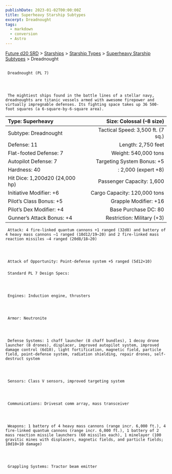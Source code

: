```yaml
---
publishDate: 2023-01-02T00:00:00Z
title: Superheavy Starship Subtypes
excerpt: Dreadnought
tags:
  - markdown
  - conversion
  - Astro
---
```







[Future d20 SRD](/#futureD20)
     > [Starships](future-d20-srd-starships-index)
     > [Starship Types](future-d20-srd-starships-starship-types-index)
     > [Superheavy Starship Subtypes](future-d20-srd-starships-starship-types-superheavy-starship-subtypes-index)
     > Dreadnought
    





## 
     Dreadnought (PL 7)
    



     The mightiest ships found in the battle lines of a stellar navy, dreadnoughts are titanic vessels armed with awesome firepower and virtually impregnable defenses. Its fighting space takes up 36 500-foot squares (a 6-square-by-6-square area).
    


| Type: Superheavy | Size: Colossal (–8 size) |
| :------------------ | --------------------------: |
| Subtype: Dreadnought | Tactical Speed: 3,500 ft. (7 sq.) |
| Defense: 11 | Length: 2,750 feet |
| Flat-footed Defense: 7 | Weight: 540,000 tons |
| Autopilot Defense: 7 | Targeting System Bonus: +5 |
| Hardness: 40 | : 2,000 (expert +8) |
| Hit Dice: 1,200d20 (24,000 hp) | Passenger Capacity: 1,600 |
| Initiative Modifier: +6 | Cargo Capacity: 120,000 tons |
| Pilot’s Class Bonus: +5 | Grapple Modifier: +16 |
| Pilot’s Dex Modifier: +4 | Base Purchase DC: 80 |
| Gunner’s Attack Bonus: +4 | Restriction: Military (+3) |




     Attack: 4 fire-linked quantum cannons +1 ranged (32d8) and battery of 4 heavy mass cannons –1 ranged (10d12/19–20) and 2 fire-linked mass reaction missiles –4 ranged (20d8/18–20)
    



     Attack of Opportunity: Point-defense system +5 ranged (5d12×10)
    


### 
     Standard PL 7 Design Specs:
    



     Engines: Induction engine, thrusters
    



     Armor: Neutronite
    



     Defense Systems: 1 chaff launcher (8 chaff bundles), 1 decoy drone launcher (8 drones), displacer, improved autopilot system, improved damage control (6d10), light fortification, magnetic field, particle field, point-defense system, radiation shielding, repair drones, self-destruct system
    



     Sensors: Class V sensors, improved targeting system
    



     Communications: Drivesat comm array, mass transceiver
    



     Weapons: 1 battery of 4 heavy mass cannons (range incr. 6,000 ft.), 4 fire-linked quantum cannons (range incr. 6,000 ft.), 1 battery of 2 mass reaction missile launchers (60 missiles each), 1 minelayer (100 gravitic mines with displacers, magnetic fields, and particle fields; 10d10×10 damage)
    



     Grappling Systems: Tractor beam emitter
    




